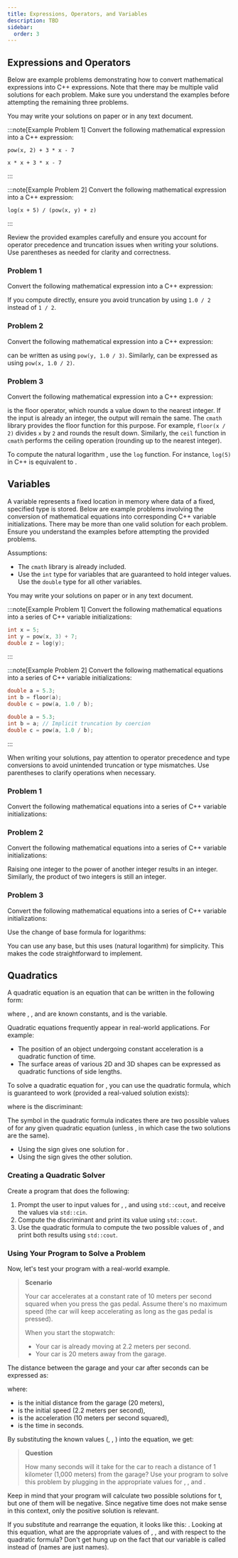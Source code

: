 ```yaml
---
title: Expressions, Operators, and Variables
description: TBD
sidebar:
  order: 3
---
```




## Expressions and Operators

Below are example problems demonstrating how to convert mathematical expressions into C++ expressions. Note that there may be multiple valid solutions for each problem. Make sure you understand the examples before attempting the remaining three problems.

You may write your solutions on paper or in any text document.

:::note[Example Problem 1]
Convert the following mathematical expression into a C++ expression:

<Latex formula="x^2 + 3x - 7" inline={false}/>

```text title="Solution 1"
pow(x, 2) + 3 * x - 7
```

```text title="Solution 2"
x * x + 3 * x - 7
```
:::

:::note[Example Problem 2]
Convert the following mathematical expression into a C++ expression:

<Latex formula="\frac{\ln(x+5)}{x^y + z}" inline={false}/>

```text title="Solution"
log(x + 5) / (pow(x, y) + z)
```
:::

Review the provided examples carefully and ensure you account for operator precedence and truncation issues when writing your solutions. Use parentheses as needed for clarity and correctness.

### Problem 1

Convert the following mathematical expression into a C++ expression:

<Latex formula="\frac{x^4 + 3y^3 - 1}{2x^2 + z - 13}" inline={false}/>

If you compute <Latex formula="\frac{1}{2}"/> directly, ensure you avoid truncation by using `1.0 / 2` instead of `1 / 2`.

### Problem 2

Convert the following mathematical expression into a C++ expression:

<Latex formula="\sqrt[3]{\sqrt{x} + 3} \div y" inline={false}/>

<Latex formula="\sqrt[3]{y}"/> can be written as <Latex formula="y^{1/3}"/> using `pow(y, 1.0 / 3)`. Similarly, <Latex formula="\sqrt{x}"/> can be expressed as <Latex formula="x^{1/2}"/> using `pow(x, 1.0 / 2)`.

### Problem 3

Convert the following mathematical expression into a C++ expression:

<Latex formula="\lfloor \ln(x^2) \rfloor" inline={false}/>

<Latex formula="\lfloor \cdot \rfloor"/> is the floor operator, which rounds a value down to the nearest integer. If the input is already an integer, the output will remain the same. The `cmath` library provides the floor function for this purpose. For example, `floor(x / 2)` divides `x` by `2` and rounds the result down. Similarly, the `ceil` function in `cmath` performs the ceiling operation (rounding up to the nearest integer).

To compute the natural logarithm <Latex formula="\ln"/>, use the `log` function. For instance, `log(5)` in C++ is equivalent to <Latex formula="\ln(5)"/>.

## Variables 

A variable represents a fixed location in memory where data of a fixed, specified type is stored. Below are example problems involving the conversion of mathematical equations into corresponding C++ variable initializations. There may be more than one valid solution for each problem. Ensure you understand the examples before attempting the provided problems.

Assumptions:

- The `cmath` library is already included.
- Use the `int` type for variables that are guaranteed to hold integer values. Use the `double` type for all other variables.

You may write your solutions on paper or in any text document.

:::note[Example Problem 1]
Convert the following mathematical equations into a series of C++ variable initializations:

<Latex formula="\begin{align*} x &= 5 \\ y &= x^3 + 7 \\ z &= \ln(y) \end{align*}" inline={false}/>

```cpp title="Solution"
int x = 5;
int y = pow(x, 3) + 7;
double z = log(y);
```
:::

:::note[Example Problem 2]
Convert the following mathematical equations into a series of C++ variable initializations:


<Latex formula="\begin{align*} a &= 5.3 \\ b &= \lfloor a \rfloor \\ c &= \sqrt[b]{a} \end{align*}" inline={false}/>

```cpp title="Solution 1"
double a = 5.3;
int b = floor(a);
double c = pow(a, 1.0 / b);
```

```cpp title="Solution 2"
double a = 5.3;
int b = a; // Implicit truncation by coercion
double c = pow(a, 1.0 / b);
```
:::

When writing your solutions, pay attention to operator precedence and type conversions to avoid unintended truncation or type mismatches. Use parentheses to clarify operations when necessary.

### Problem 1

Convert the following mathematical equations into a series of C++ variable initializations:

<Latex formula="\begin{align*} a &= 5.3 \\ b &= \lceil a \rceil \\ c &= \frac{b}{1371} \end{align*}" inline={false}/>

### Problem 2

Convert the following mathematical equations into a series of C++ variable initializations:

<Latex formula="\begin{align*} x &= 7 \\ y &= x^{12} + 5 \\ z &= x \cdot y \end{align*}" inline={false}/>

Raising one integer to the power of another integer results in an integer. Similarly, the product of two integers is still an integer.

### Problem 3

Convert the following mathematical equations into a series of C++ variable initializations:

<Latex formula="\begin{align*} a &= 5.3 \\ b &= 12 \\ c &= \sqrt[b]{a} \\ d &= \log_a(b) + c \end{align*}" inline={false}/>

Use the change of base formula for logarithms:

<Latex formula="\log_a(b) = \frac{\ln(b)}{\ln(a)}" inline={false}/>

You can use any base, but this uses <Latex formula="e"/> (natural logarithm) for simplicity. This makes the code straightforward to implement.

## Quadratics

A quadratic equation is an equation that can be written in the following form:

<Latex formula="ax^2 + bx + c = 0" inline={false}/>

where <Latex formula="a"/>, <Latex formula="b"/>, and <Latex formula="c"/> are known constants, and <Latex formula="x"/> is the variable.

Quadratic equations frequently appear in real-world applications. For example:

- The position of an object undergoing constant acceleration is a quadratic function of time.
- The surface areas of various 2D and 3D shapes can be expressed as quadratic functions of side lengths.

To solve a quadratic equation for <Latex formula="x"/>, you can use the quadratic formula, which is guaranteed to work (provided a real-valued solution exists):

<Latex formula="x = \frac{-b \pm \sqrt{d}}{2a}" inline={false}/>

where <Latex formula="d"/> is the discriminant: 

<Latex formula="d = b^2 - 4ac" inline={false}/>

The <Latex formula="±"/> symbol in the quadratic formula indicates there are two possible values of <Latex formula="x"/> for any given quadratic equation (unless <Latex formula="d = 0"/>, in which case the two solutions are the same).

- Using the <Latex formula="+"/> sign gives one solution for <Latex formula="x"/>.
- Using the <Latex formula="-"/> sign gives the other solution.

### Creating a Quadratic Solver

Create a program that does the following:

1. Prompt the user to input values for <Latex formula="a"/>, <Latex formula="b"/>, and <Latex formula="c"/> using `std::cout`, and receive the values via `std::cin`. 
2. Compute the discriminant <Latex formula="d = b^2 - 4ac"/> and print its value using `std::cout`.
3. Use the quadratic formula to compute the two possible values of <Latex formula="x"/>, and print both results using `std::cout`.

### Using Your Program to Solve a Problem

Now, let's test your program with a real-world example.

> **Scenario**
>
> Your car accelerates at a constant rate of 10 meters per second squared when you press the gas pedal. Assume there's no maximum speed (the car will keep accelerating as long as the gas pedal is pressed).
>
>When you start the stopwatch:
>- Your car is already moving at 2.2 meters per second.
>- Your car is 20 meters away from the garage.


The distance <Latex formula="d_t"/> between the garage and your car after <Latex formula="t"/> seconds can be expressed as: 

<Latex formula="d_t = d_0 + v_0t + \frac{1}{2}at^2" inline={false}/>

where:
- <Latex formula="d_0"/> is the initial distance from the garage (20 meters), 
- <Latex formula="v_0"/> is the initial speed (2.2 meters per second),
- <Latex formula="a"/> is the acceleration (10 meters per second squared),
- <Latex formula="t"/> is the time in seconds.

By substituting the known values (<Latex formula="d_0 = 20"/>, <Latex formula="v_0 = 2.2"/>, <Latex formula="a = 10"/>) into the equation, we get:

<Latex formula="d_t = 20 + 2.2t + 5t^2" inline={false}/>

> **Question**
>
> How many seconds will it take for the car to reach a distance of 1 kilometer (1,000 meters) from the garage? Use your program to solve this problem by plugging in the appropriate values for <Latex formula="a"/>, <Latex formula="b"/>, and <Latex formula="c"/>.

Keep in mind that your program will calculate two possible solutions for t, but one of them will be negative. Since negative time does not make sense in this context, only the positive solution is relevant.

If you substitute <Latex formula="d_t = 1000"/> and rearrange the equation, it looks like this: <Latex formula="5t^2 + 2.2t - 980 = 0"/>. Looking at this equation, what are the appropriate values of <Latex formula="a"/>, <Latex formula="b"/>, and <Latex formula="c"/> with respect to the quadratic formula? Don't get hung up on the fact that our variable is called <Latex formula="t"/> instead of <Latex formula="x"/> (names are just names).